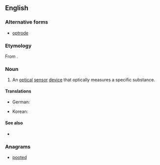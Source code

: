 ==English==

===Alternative forms===
* [[optrode]]

===Etymology===
From {{suffix|opto-|ode}}.

===Noun===
{{en-noun}}

# {{chemistry}} An [[optical]] [[sensor]] [[device]] that optically measures a specific substance.

====Translations====
{{trans-top|optical sensor device}}
* German: {{t-|de|Optode|f}}
{{trans-mid}}
* Korean: {{t-|ko|광센서|tr=gwangsenseo|sc=Hang}}
{{trans-bottom}}

====See also====
* {{pedialite}}

===Anagrams===
* [[pooted#English|pooted]]